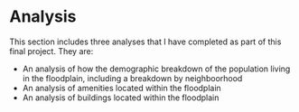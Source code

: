 # Analysis

This section includes three analyses that I have completed as part of this final project. They are:

* An analysis of how the demographic breakdown of the population living in the floodplain, including a breakdown by neighboorhood
* An analysis of amenities located within the floodplain
* An analysis of buildings located within the floodplain



